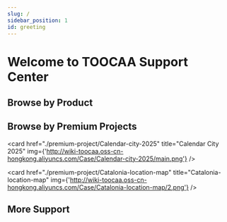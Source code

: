 ```yaml
---
slug: /
sidebar_position: 1
id: greeting
---
```


# Welcome to TOOCAA Support Center

## Browse by Product

<cardbox>
  <card
    href="./toocaa-l2/Meet-TOOCAA-L2"
    title="TOOCAA L2"
    img={'http://wiki-toocaa.oss-cn-hongkong.aliyuncs.com/Image6.png'}
  />

<card
  href="./toocaa-l2/TOOCAA-L2-Accessories/toocaa-l2-5-in-1-rotary-for-l2"
  title="5-in-1 Rotary"
  img="http://wiki-toocaa.oss-cn-hongkong.aliyuncs.com/%E5%AE%A3%E4%BC%A0%E5%9B%BE/51.png"
/>


<card
  href="./toocaa-l2/TOOCAA-L2-Accessories/Laser-Module"
  title="Laser Module"
  img="http://wiki-toocaa.oss-cn-hongkong.aliyuncs.com/%E5%AE%A3%E4%BC%A0%E5%9B%BE/lasermodule.png"
/>

<card
  href="./toocaa-l2/TOOCAA-L2-Accessories/smart-camera"
  title="Smart Camera"
  img="http://wiki-toocaa.oss-cn-hongkong.aliyuncs.com/%E5%AE%A3%E4%BC%A0%E5%9B%BE/sc.png"
/>

<card
  href="./toocaa-l2/TOOCAA-L2-Accessories/Smoke-Purifier"
  title="Smoke Purifier"
  img="http://wiki-toocaa.oss-cn-hongkong.aliyuncs.com/%E5%AE%A3%E4%BC%A0%E5%9B%BE/pp.png"
/>

</cardbox>

## Browse by Premium Projects

<cardbox>
  <card
    href="./premium-project/valentine-day-rose" 
    title="Valentine's Day Rose"
    img={'http://wiki-toocaa.oss-cn-hongkong.aliyuncs.com/Case/Valentine-Day-Rose/Main1.png'}
  />

  <card
    href="./premium-project/Calendar-city-2025" 
    title="Calendar City 2025"
    img={'http://wiki-toocaa.oss-cn-hongkong.aliyuncs.com/Case/Calendar-city-2025/main.png'}
  />

  <card
    href="./premium-project/Catalonia-location-map" 
    title="Catalonia-location-map"
    img={'http://wiki-toocaa.oss-cn-hongkong.aliyuncs.com/Case/Catalonia-location-map/2.png'}
  />

</cardbox>

## More Support

<cardbox>
  <card
    href="./toocaa-l2/faqs"
    title="FAQs"
    img={'http://wiki-toocaa.oss-cn-hongkong.aliyuncs.com/%E6%97%8B%E8%BD%AC%E9%85%8D%E4%BB%B6/QA.png'}
  />

</cardbox>
